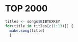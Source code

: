 # TOP 2000

```r
titles <- songs$BIBTEXKEY
for(title in titles[c(1:13)]) {
  make.song(title)
  }
```

